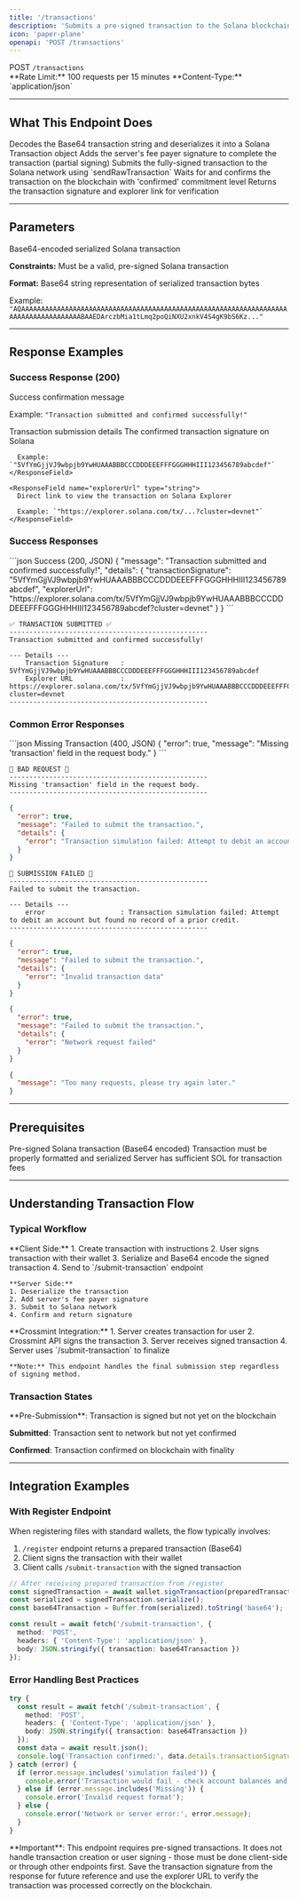 ```yaml
---
title: '/transactions'
description: 'Submits a pre-signed transaction to the Solana blockchain with server-side fee payment and confirmation.'
icon: 'paper-plane'
openapi: 'POST /transactions'
---
```


<div style={{display: 'flex', alignItems: 'center', gap: '8px', marginBottom: '24px'}}>
  <span style={{backgroundColor: '#16a34a', color: 'white', padding: '4px 12px', borderRadius: '6px', fontSize: '14px', fontWeight: 'bold'}}>POST</span>
  <code>/transactions</code>
</div>

<Info>
**Rate Limit:** 100 requests per 15 minutes  
**Content-Type:** `application/json`
</Info>

---

## What This Endpoint Does

<Steps>
  <Step title="Transaction Deserialization">
    Decodes the Base64 transaction string and deserializes it into a Solana Transaction object
  </Step>
  <Step title="Server-Side Signing">
    Adds the server's fee payer signature to complete the transaction (partial signing)
  </Step>
  <Step title="Network Submission">
    Submits the fully-signed transaction to the Solana network using `sendRawTransaction`
  </Step>
  <Step title="Transaction Confirmation">
    Waits for and confirms the transaction on the blockchain with 'confirmed' commitment level
  </Step>
  <Step title="Result Formatting">
    Returns the transaction signature and explorer link for verification
  </Step>
</Steps>

---

## Parameters

<ResponseField name="transaction" type="string" required>
  Base64-encoded serialized Solana transaction
  
  **Constraints:** Must be a valid, pre-signed Solana transaction
  
  **Format:** Base64 string representation of serialized transaction bytes
  
  Example: `"AQAAAAAAAAAAAAAAAAAAAAAAAAAAAAAAAAAAAAAAAAAAAAAAAAAAAAAAAAAAAAAAAAAAAAAAAAAAAAAAAAAAAAABAAEDArczbMia1tLmq2poQiNXU2xnkV4S4gK9bS6Kz..."`
</ResponseField>

---



## Response Examples

### Success Response (200)

<ResponseField name="message" type="string">
  Success confirmation message
  
  Example: `"Transaction submitted and confirmed successfully!"`
</ResponseField>

<ResponseField name="details" type="object">
  Transaction submission details
  
  <Expandable title="Details Object">
    <ResponseField name="transactionSignature" type="string">
      The confirmed transaction signature on Solana
      
      Example: `"5VfYmGjjVJ9wbpjb9YwHUAAABBBCCCDDDEEEFFFGGGHHHIII123456789abcdef"`
    </ResponseField>
    
    <ResponseField name="explorerUrl" type="string">
      Direct link to view the transaction on Solana Explorer
      
      Example: `"https://explorer.solana.com/tx/...?cluster=devnet"`
    </ResponseField>
  </Expandable>
</ResponseField>

### Success Responses

<CodeGroup>
```json Success (200, JSON)
{
  "message": "Transaction submitted and confirmed successfully!",
  "details": {
    "transactionSignature": "5VfYmGjjVJ9wbpjb9YwHUAAABBBCCCDDDEEEFFFGGGHHHIII123456789abcdef",
    "explorerUrl": "https://explorer.solana.com/tx/5VfYmGjjVJ9wbpjb9YwHUAAABBBCCCDDDEEEFFFGGGHHHIII123456789abcdef?cluster=devnet"
  }
}
```

```text Success (200, cURL User-Agent)
✅ TRANSACTION SUBMITTED ✅
--------------------------------------------------
Transaction submitted and confirmed successfully!

--- Details ---
    Transaction Signature   : 5VfYmGjjVJ9wbpjb9YwHUAAABBBCCCDDDEEEFFFGGGHHHIII123456789abcdef
    Explorer URL            : https://explorer.solana.com/tx/5VfYmGjjVJ9wbpjb9YwHUAAABBBCCCDDDEEEFFFGGGHHHIII123456789abcdef?cluster=devnet
--------------------------------------------------
```
</CodeGroup>

### Common Error Responses

<CodeGroup>
```json Missing Transaction (400, JSON)
{
  "error": true,
  "message": "Missing 'transaction' field in the request body."
}
```

```text Missing Transaction (400, cURL)
🚫 BAD REQUEST 🚫
--------------------------------------------------
Missing 'transaction' field in the request body.
--------------------------------------------------
```

```json Transaction Submission Failed (500, JSON)
{
  "error": true,
  "message": "Failed to submit the transaction.",
  "details": {
    "error": "Transaction simulation failed: Attempt to debit an account but found no record of a prior credit."
  }
}
```

```text Transaction Submission Failed (500, cURL)
🚫 SUBMISSION FAILED 🚫
--------------------------------------------------
Failed to submit the transaction.

--- Details ---
    error                   : Transaction simulation failed: Attempt to debit an account but found no record of a prior credit.
--------------------------------------------------
```

```json Invalid Transaction Format (500)
{
  "error": true,
  "message": "Failed to submit the transaction.",
  "details": {
    "error": "Invalid transaction data"
  }
}
```

```json Network Error (500)
{
  "error": true,
  "message": "Failed to submit the transaction.",
  "details": {
    "error": "Network request failed"
  }
}
```

```json Rate Limit (429)
{
  "message": "Too many requests, please try again later."
}
```
</CodeGroup>

---

## Prerequisites

<Check>Pre-signed Solana transaction (Base64 encoded)</Check>
<Check>Transaction must be properly formatted and serialized</Check>
<Check>Server has sufficient SOL for transaction fees</Check>

---

## Understanding Transaction Flow

### Typical Workflow

<Tabs>
  <Tab title="Standard Wallet Flow">
    **Client Side:**
    1. Create transaction with instructions
    2. User signs transaction with their wallet
    3. Serialize and Base64 encode the signed transaction
    4. Send to `/submit-transaction` endpoint
    
    **Server Side:**
    1. Deserialize the transaction
    2. Add server's fee payer signature
    3. Submit to Solana network
    4. Confirm and return signature
  </Tab>
  
  <Tab title="Crossmint Wallet Flow">
    **Crossmint Integration:**
    1. Server creates transaction for user
    2. Crossmint API signs the transaction
    3. Server receives signed transaction
    4. Server uses `/submit-transaction` to finalize
    
    **Note:** This endpoint handles the final submission step regardless of signing method.
  </Tab>
</Tabs>

### Transaction States

<Info>
**Pre-Submission**: Transaction is signed but not yet on the blockchain

**Submitted**: Transaction sent to network but not yet confirmed

**Confirmed**: Transaction confirmed on blockchain with finality
</Info>

---

## Integration Examples

### With Register Endpoint

When registering files with standard wallets, the flow typically involves:

1. `/register` endpoint returns a prepared transaction (Base64)
2. Client signs the transaction with their wallet
3. Client calls `/submit-transaction` with the signed transaction

```typescript
// After receiving prepared transaction from /register
const signedTransaction = await wallet.signTransaction(preparedTransaction);
const serialized = signedTransaction.serialize();
const base64Transaction = Buffer.from(serialized).toString('base64');

const result = await fetch('/submit-transaction', {
  method: 'POST',
  headers: { 'Content-Type': 'application/json' },
  body: JSON.stringify({ transaction: base64Transaction })
});
```

### Error Handling Best Practices

```typescript
try {
  const result = await fetch('/submit-transaction', {
    method: 'POST',
    headers: { 'Content-Type': 'application/json' },
    body: JSON.stringify({ transaction: base64Transaction })
  });
  const data = await result.json();
  console.log('Transaction confirmed:', data.details.transactionSignature);
} catch (error) {
  if (error.message.includes('simulation failed')) {
    console.error('Transaction would fail - check account balances and permissions');
  } else if (error.message.includes('Missing')) {
    console.error('Invalid request format');
  } else {
    console.error('Network or server error:', error.message);
  }
}
```

<Warning>
**Important**: This endpoint requires pre-signed transactions. It does not handle transaction creation or user signing - those must be done client-side or through other endpoints first.
</Warning>

<Tip>
Save the transaction signature from the response for future reference and use the explorer URL to verify the transaction was processed correctly on the blockchain.
</Tip>
